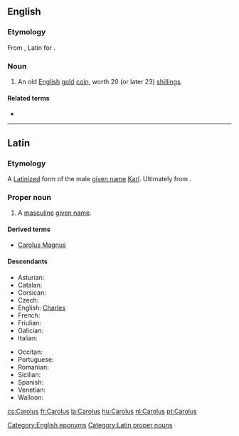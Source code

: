==English==

===Etymology===
From {{m|la|Carolus}}, Latin for {{etyl|la|en}} {{m|en|Charles}}.

===Noun===
{{en-noun|es}}

# {{lb|en|historical}} An old [[English]] [[gold]] [[coin]], worth 20 (or later 23) [[shilling]]s.

====Related terms====
* {{l|en|Carolus dollar}}

[[Category:English eponyms]]

----

==Latin==

===Etymology===
A [[Latinize]]d form of the {{etyl|de|la}} male [[given name]] [[Karl]]. Ultimately from {{der|la|gem-pro|*karlaz}}.

===Proper noun===
{{head|la|proper nouns}}

# A [[masculine]] [[given name]].

====Derived terms====
* [[Carolus Magnus]]

====Descendants====
{{top2}}
* Asturian: {{l|ast|Carlos}}
* Catalan: {{l|ca|Carles}}
* Corsican: {{l|co|Carulu}}
* Czech: {{l|cs|Karel}}
* English: [[Charles]]
* French: {{l|fr|Charles}}
* Friulian: {{l|fur|Carli}}
* Galician: {{l|gl|Carlos}}
* Italian: {{l|it|Carlo}}
{{mid2}}
* Occitan: {{l|oc|Carles}}
* Portuguese: {{l|pt|Carlos}}
* Romanian: {{l|ro|Carol}}
* Sicilian: {{l|scn|Carlu}}
* Spanish: {{l|es|Carlos}}
* Venetian: {{l|vec|Carlo}}
* Walloon: {{l|wa|Tchåle}}
{{bottom}}

[[Category:Latin proper nouns]]

[[cs:Carolus]]
[[fr:Carolus]]
[[la:Carolus]]
[[hu:Carolus]]
[[nl:Carolus]]
[[pt:Carolus]]